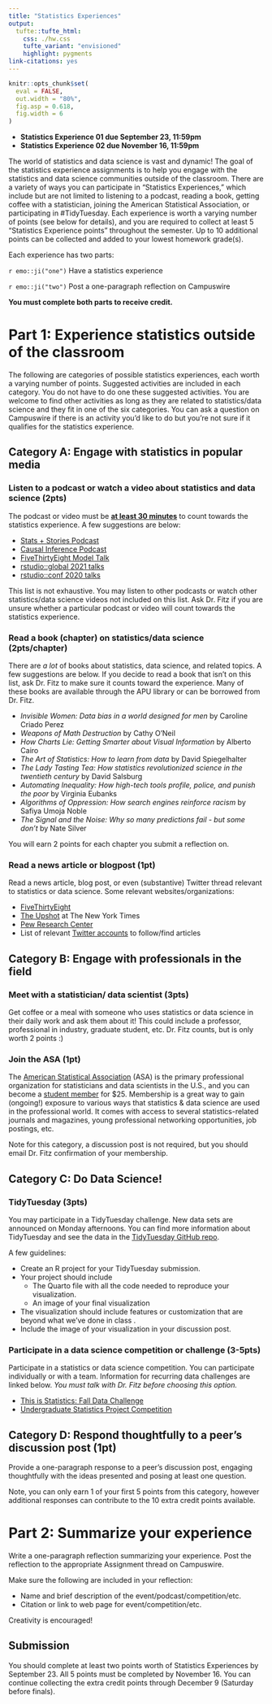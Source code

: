 ```yaml
---
title: "Statistics Experiences"
output: 
  tufte::tufte_html:
    css: ./hw.css
    tufte_variant: "envisioned"
    highlight: pygments
link-citations: yes
---
```


```r
knitr::opts_chunk$set(
  eval = FALSE,
  out.width = "80%",
  fig.asp = 0.618,
  fig.width = 6
)
```

+ **Statistics Experience 01 due September 23, 11:59pm**
+ **Statistics Experience 02 due November 16, 11:59pm**

The world of statistics and data science is vast and dynamic! The goal of the statistics experience assignments is to help you engage with the statistics and data science communities outside of the classroom. There are a variety of ways you can participate in “Statistics Experiences,” which include but are not limited to listening to a podcast, reading a book, getting coffee with a statistician, joining the American Statistical Association, or participating in #TidyTuesday. Each experience is worth a varying number of points (see below for details), and you are required to collect at least 5 “Statistics Experience points” throughout the semester. Up to 10 additional points can be collected and added to your lowest homework grade(s).

Each experience has two parts:

`r emo::ji("one")` Have a statistics experience

`r emo::ji("two")` Post a one-paragraph reflection on Campuswire

**You must complete both parts to receive credit.**


# Part 1: Experience statistics outside of the classroom 

The following are categories of possible statistics experiences, each worth a varying number of points. Suggested activities are included in each category. You  do not have to do one these suggested activities. You are welcome to find other activities as long as they are related to statistics/data science and they fit in one of the six categories. You can ask a question on Campuswire if there is an activity you'd like to do but you're not sure if it qualifies for the statistics experience.

## Category A: Engage with statistics in popular media

### Listen to a podcast or watch a video about statistics and data science (2pts)

The podcast or video must be **<u>at least 30 minutes</u>** to count towards the statistics experience. A few suggestions are below: 

- [Stats + Stories Podcast](https://statsandstories.net/)
- [Causal Inference Podcast](https://casualinfer.libsyn.com/)
- [FiveThirtyEight Model Talk](https://fivethirtyeight.com/tag/model-talk/)
- [rstudio::global 2021 talks](https://www.rstudio.com/resources/rstudioglobal-2021/)
- [rstudio::conf 2020 talks](https://www.rstudio.com/resources/rstudioconf-2020/)


This list is not exhaustive. You may listen to other podcasts or watch other statistics/data science videos not included on this list. Ask Dr. Fitz if you are unsure whether a particular podcast or video will count towards the statistics experience.

### Read a book (chapter) on statistics/data science (2pts/chapter)

There are *a lot* of books about statistics, data science, and related topics. A few suggestions are below. If you decide to read a book that isn't on this list, ask Dr. Fitz to make sure it counts toward the experience. Many of these books are available through the APU library or can be borrowed from Dr. Fitz. 

- *Invisible Women: Data bias in a world designed for men* by Caroline Criado Perez
- *Weapons of Math Destruction* by Cathy O'Neil
- *How Charts Lie: Getting Smarter about Visual Information* by Alberto Cairo
- *The Art of Statistics: How to learn from data* by David Spiegelhalter
- *The Lady Tasting Tea: How statistics revolutionized science in the twentieth century* by David Salsburg
- *Automating Inequality: How high-tech tools profile, police, and punish the poor* by Virginia Eubanks
- *Algorithms of Oppression: How search engines reinforce racism* by Safiya Umoja Noble
- *The Signal and the Noise: Why so many predictions fail - but some don't* by Nate Silver

You will earn 2 points for each chapter you submit a reflection on.

### Read a news article or blogpost (1pt)

Read a news article, blog post, or even (substantive) Twitter thread relevant to statistics or data science. Some relevant websites/organizations:

- [FiveThirtyEight](https://fivethirtyeight.com)
- [The Upshot](https://www.nytimes.com/section/upshot) at The New York Times 
- [Pew Research Center](https://www.pewresearch.org)
- List of relevant [Twitter accounts](https://docs.google.com/spreadsheets/d/1FLKxuZ5dRUFX8ml0-H9uGrsjai9lRJiD-dSOjfQFv0g/edit?usp=sharing) to follow/find articles

## Category B: Engage with professionals in the field

### Meet with a statistician/ data scientist (3pts)

Get coffee or a meal with someone who uses statistics or data science in their daily work and ask them about it! This could include a professor, professional in industry, graduate student, etc. Dr. Fitz counts, but is only worth 2 points :)

### Join the ASA (1pt)

The [American Statistical Association](https://www.amstat.org) (ASA) is the primary professional organization for statisticians and data scientists in the U.S., and you can become a [student member](https://www.amstat.org/membership/become-a-member/membership-options) for $25. Membership is a great way to gain (ongoing!) exposure to various ways that statistics & data science are used in the professional world. It comes with access to several statistics-related journals and magazines, young professional networking opportunities, job postings, etc.

Note for this category, a discussion post is not required, but you should email Dr. Fitz confirmation of your membership. 

## Category C: Do Data Science!

### TidyTuesday (3pts) 

You may participate in a TidyTuesday challenge. New data sets are announced on Monday afternoons. You can find more information about TidyTuesday and see the data in the [TidyTuesday GitHub repo](https://github.com/rfordatascience/tidytuesday). 

A few guidelines: 

- Create an R project for your TidyTuesday submission.
- Your project should include 
  - The Quarto file with all the code needed to reproduce your visualization. 
  - An image of your final visualization 
- The visualization should include features or customization that are beyond what we've done in class . 
- Include the image of your visualization in your discussion post.

### Participate in a data science competition or challenge (3-5pts)

Participate in a statistics or data science competition. You can participate individually or with a team. Information for recurring data challenges are linked below. *You must talk with Dr. Fitz before choosing this option.*

- [This is Statistics: Fall Data Challenge](https://thisisstatistics.org/falldatachallenge/) 
- [Undergraduate Statistics Project Competition](https://www.causeweb.org/usproc/) 

## Category D: Respond thoughtfully to a peer's discussion post (1pt)

Provide a one-paragraph response to a peer's discussion post, engaging thoughtfully with the ideas presented and posing at least one question.

Note, you can only earn 1 of your first 5 points from this category, however additional responses can contribute to the 10 extra credit points available. 

# Part 2: Summarize your experience

Write a one-paragraph reflection summarizing your experience. Post the reflection to the appropriate Assignment thread on Campuswire. 

Make sure the following are included in your reflection:

- Name and brief description of the event/podcast/competition/etc.
- Citation or link to web page for event/competition/etc.

Creativity is encouraged!


## Submission 

You should complete at least two points worth of Statistics Experiences by September 23. All 5 points must be completed by November 16. You can continue collecting the extra credit points through December 9 (Saturday before finals).

